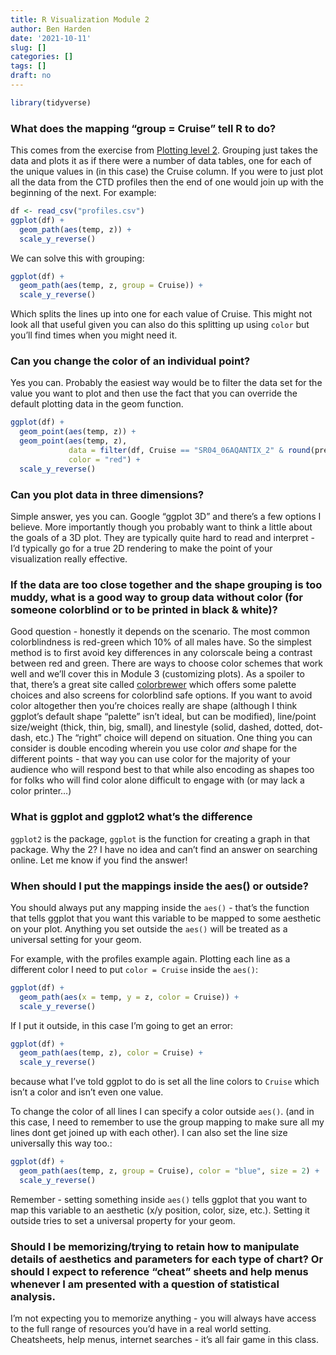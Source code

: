 ```yaml
---
title: R Visualization Module 2
author: Ben Harden
date: '2021-10-11'
slug: []
categories: []
tags: []
draft: no
---
```


```r
library(tidyverse)
```

### What does the mapping "group = Cruise" tell R to do?

This comes from the exercise from [Plotting level 2](../../classes/visualize/02-plotting1/level-2). Grouping just takes the data and plots it as if there were a number of data tables, one for each of the unique values in (in this case) the Cruise column. If you were to just plot all the data from the CTD profiles then the end of one would join up with the beginning of the next. For example:

```r
df <- read_csv("profiles.csv")
ggplot(df) +
  geom_path(aes(temp, z)) +
  scale_y_reverse()
```
We can solve this with grouping:

```r
ggplot(df) +
  geom_path(aes(temp, z, group = Cruise)) +
  scale_y_reverse()
```
Which splits the lines up into one for each value of Cruise. This might not look all that useful given you can also do this splitting up using `color` but you'll find times when you might need it.

### Can you change the color of an individual point? 

Yes you can. Probably the easiest way would be to filter the data set for the value you want to plot and then use the fact that you can override the default plotting data in the geom function. 

```r
ggplot(df) +
  geom_point(aes(temp, z)) +
  geom_point(aes(temp, z), 
             data = filter(df, Cruise == "SR04_06AQANTIX_2" & round(pres) == 50),
             color = "red") +
  scale_y_reverse()
```


### Can you plot data in three dimensions?

Simple answer, yes you can. Google "ggplot 3D" and there's a few options I believe. More importantly though you probably want to think a little about the goals of a 3D plot. They are typically quite hard to read and interpret - I'd typically go for a true 2D rendering to make the point of your visualization really effective.

### If the data are too close together and the shape grouping is too muddy, what is a good way to group data without color (for someone colorblind or to be printed in black & white)?

Good question - honestly it depends on the scenario. The most common colorblindness is red-green which 10% of all males have. So the simplest method is to first avoid key differences in any colorscale being a contrast between red and green. There are ways to choose color schemes that work well and we'll cover this in Module 3 (customizing plots). As a spoiler to that, there's a great site called [colorbrewer](https://colorbrewer2.org/) which offers some palette choices and also screens for colorblind safe options. If you want to avoid color altogether then you're choices really are shape (although I think ggplot's default shape "palette" isn't ideal, but can be modified), line/point size/weight (thick, thin, big, small), and linestyle (solid, dashed, dotted, dot-dash, etc.) The "right" choice will depend on situation. One thing you can consider is double encoding wherein you use color *and* shape for the different points - that way you can use color for the majority of your audience who will respond best to that while also encoding as shapes too for folks who will find color alone difficult to engage with (or may lack a color printer...)

### What is ggplot and ggplot2 what's the difference

`ggplot2` is the package, `ggplot` is the function for creating a graph in that package. Why the 2? I have no idea and can't find an answer on searching online. Let me know if you find the answer!

### When should I put the mappings inside the aes() or outside?

You should always put any mapping inside the `aes()` - that's the function that tells ggplot that you want this variable to be mapped to some aesthetic on your plot. Anything you set outside the `aes()` will be treated as a universal setting for your geom.

For example, with the profiles example again. Plotting each line as a different color I need to put `color = Cruise` inside the `aes()`:

```r
ggplot(df) +
  geom_path(aes(x = temp, y = z, color = Cruise)) +
  scale_y_reverse()
```

If I put it outside, in this case I'm going to get an error:

```r
ggplot(df) +
  geom_path(aes(temp, z), color = Cruise) +
  scale_y_reverse()
```
because what I've told ggplot to do is set all the line colors to `Cruise` which isn't a color and isn't even one value.

To change the color of all lines I can specify a color outside `aes()`. (and in this case, I need to remember to use the group mapping to make sure all my lines dont get joined up with each other). I can also set the line size universally this way too.:

```r
ggplot(df) +
  geom_path(aes(temp, z, group = Cruise), color = "blue", size = 2) +
  scale_y_reverse()
```
Remember - setting something inside `aes()` tells ggplot that you want to map this variable to an aesthetic (x/y position, color, size, etc.). Setting it outside tries to set a universal property for your geom.

### Should I be memorizing/trying to retain how to manipulate details of aesthetics and parameters for each type of chart? Or should I expect to reference "cheat" sheets and help menus whenever I am presented with a question of statistical analysis.

I'm not expecting you to memorize anything - you will always have access to the full range of resources you'd have in a real world setting. Cheatsheets, help menus, internet searches - it's all fair game in this class.

